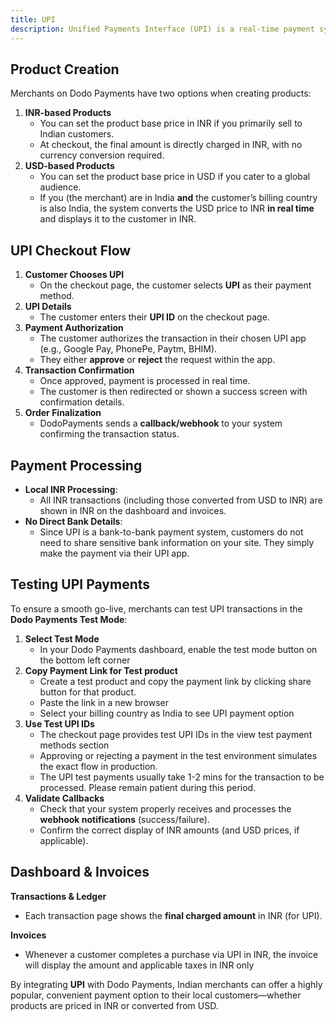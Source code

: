 ```yaml
---
title: UPI
description: Unified Payments Interface (UPI) is a real-time payment system widely used in India. It allows customers to pay directly from their bank accounts using a Virtual Payment Address (VPA) —no additional bank details are needed. When using Dodo Payments, Indian merchants can offer UPI as a payment method for their Indian customers, ensuring a streamlined, local checkout experience.
---
```


## Product Creation

Merchants on Dodo Payments have two options when creating products:

1. **INR-based Products**
    - You can set the product base price in INR if you primarily sell to Indian customers.
    - At checkout, the final amount is directly charged in INR, with no currency conversion required.
2. **USD-based Products**
    - You can set the product base price in USD if you cater to a global audience.
    - If you (the merchant) are in India **and** the customer’s billing country is also India, the system converts the USD price to INR **in real time** and displays it to the customer in INR.

## UPI Checkout Flow

1. **Customer Chooses UPI**
    - On the checkout page, the customer selects **UPI** as their payment method.
2. **UPI Details**
    - The customer enters their **UPI ID** on the checkout page.
3. **Payment Authorization**
    - The customer authorizes the transaction in their chosen UPI app (e.g., Google Pay, PhonePe, Paytm, BHIM).
    - They either **approve** or **reject** the request within the app.
4. **Transaction Confirmation**
    - Once approved, payment is processed in real time.
    - The customer is then redirected or shown a success screen with confirmation details.
5. **Order Finalization**
    - DodoPayments sends a **callback/webhook** to your system confirming the transaction status.

## Payment Processing

- **Local INR Processing**:
    - All INR transactions (including those converted from USD to INR) are shown in INR on the dashboard and invoices.
- **No Direct Bank Details**:
    - Since UPI is a bank-to-bank payment system, customers do not need to share sensitive bank information on your site. They simply make the payment via their UPI app.

## Testing UPI Payments

To ensure a smooth go-live, merchants can test UPI transactions in the **Dodo Payments Test Mode**:

1. **Select Test Mode**
    - In your Dodo Payments dashboard, enable the test mode button on the bottom left corner
2. **Copy Payment Link for Test product**
    - Create a test product and copy the payment link by clicking share button for that product.
    - Paste the link in a new browser
    - Select your billing country as India to see UPI payment option
3. **Use Test UPI IDs**
    - The checkout page provides test UPI IDs in the view test payment methods section
    - Approving or rejecting a payment in the test environment simulates the exact flow in production.
    - The UPI test payments usually take 1-2 mins for the transaction to be processed. Please remain patient during this period.
4. **Validate Callbacks**
    - Check that your system properly receives and processes the **webhook notifications** (success/failure).
    - Confirm the correct display of INR amounts (and USD prices, if applicable).

## Dashboard & Invoices

**Transactions & Ledger**

- Each transaction page shows the **final charged amount** in INR (for UPI).

**Invoices**

- Whenever a customer completes a purchase via UPI in INR, the invoice will display the amount and applicable taxes in INR only


By integrating **UPI** with Dodo Payments, Indian merchants can offer a highly popular, convenient payment option to their local customers—whether products are priced in INR or converted from USD.